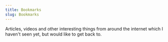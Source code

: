 ```yaml
---
title: Bookmarks
slug: Bookmarks
---
```



<Perex>
  Articles, videos and other interesting things from around the internet which I haven't seen yet, but&nbsp;would like
  to get back to.
</Perex>
<Bookmarks />
